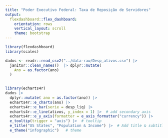 ```yaml
---
title: "Poder Executivo Federal: Taxa de Reposição de Servidores"
output: 
  flexdashboard::flex_dashboard:
    orientation: rows
    vertical_layout: scroll
    theme: bootstrap
---
```



```r
library(flexdashboard)
library(scales)

dados <- readr::read_csv2("../data-raw/Desp_ativos.csv") |> 
  janitor::clean_names()  |> dplyr::mutate(
    Ano = as.factor(ano)
  )
   


```

```r

library(echarts4r)
dados |> 
  dplyr::mutate( ano = as.factor(ano)) |>
  echarts4r::e_charts(ano) |> 
  echarts4r::e_bar(serie = desp_liq) |> 
  echarts4r::e_line(ativos, y_index = 1) |>  # add secondary axis
  echarts4r::e_y_axis(formatter = e_axis_formatter("currency")) |> 
  e_tooltip(trigger = "axis") |>  # tooltip 
  e_title("US States", "Population & Income") |>  # Add title & subtitle
  e_theme("infographic")   # theme
  

```


